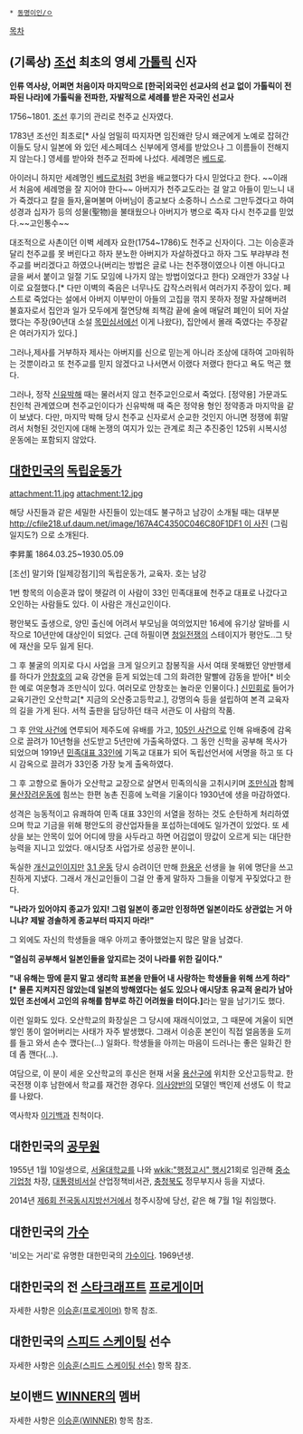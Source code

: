  * [[동명이인/ㅇ]]

[[목차]]
== (기록상) [[조선]] 최초의 영세 [[가톨릭]] 신자 ==

'''인류 역사상, 어쩌면 처음이자 마지막으로 [한국|외국인 선교사의 선교 없이 가톨릭이 전파된 나라]에 가톨릭을 전파한, 자발적으로 세례를 받은 자국인 선교사'''

1756~1801. [[조선]] 후기의 관리로 천주교 신자였다. 

1783년 조선인 최초로[* 사실 엄밀히 따지자면 임진왜란 당시 왜군에게 노예로 잡혀간 이들도 당시 일본에 와 있던 세스페데스 신부에게 영세를 받았으나 그 이름들이 전해지지 않는다.] 영세를 받아와 천주교 전파에 나섰다. 세례명은 [[베드로]]. 

아이러니 하지만 세례명인 [[베드로]]처럼 3번을 배교했다가 다시 믿었다고 한다. ~~이래서 처음에 세례명을 잘 지어야 한다~~ 아버지가 천주교도라는 걸 알고 아들이 믿느니 내가 죽겠다고 칼을 들자,울며불며 아버님이 종교보다 소중하니 스스로 그만두겠다고 하여 성경과 십자가 등의 성물(聖物)을 불태웠으나 아버지가 병으로 죽자 다시 천주교를 믿었다.~~고인통수~~

대조적으로 사촌이던 이벽 세례자 요한(1754~1786)도 천주교 신자이다. 그는 이승훈과 달리 천주교를 못 버린다고 하자 분노한 아버지가 자살하겠다고 하자 그도 부랴부랴 천주교를 버리겠다고 하였으나(버리는 방법은 글로 나는 천주쟁이였으나 이젠 아니다고 글을 써서 붙이고 일절 기도 모임에 나가지 않는 방법이었다고 한다) 오래안가 33살 나이로 요절했다.[* 다만 이벽의 죽음은 너무나도 갑작스러워서 여러가지 주장이 있다. 페스트로 죽었다는 설에서 아버지 이부만이 아들의 고집을 꺾지 못하자 정말 자살해버려 불효자로서 집안과 일가 모두에게 절연당해 죄책감 끝에 술에 매달려 폐인이 되어 자살했다는 주장(90년대 소설 [[목민심서]]에선 이게 나왔다), 집안에서 몰래 죽였다는 주장같은 여러가지가 있다.]

그러나,제사를 거부하자 제사는 아버지를 신으로 믿는게 아니라 조상에 대하여 고마워하는 것뿐이라고 또 천주교를 믿지 않겠다고 나서면서 이랬다 저랬다 한다고 욕도 먹곤 했다.

그러나, 정작 [[신유박해]] 때는 물러서지 않고 천주교인으로서 죽었다. [정약용] 가문과도 친인척 관계였으며 천주교인이다가 신유박해 때 죽은 정약용 형인 정약종과 마지막을 같이 보냈다. 다만, 마지막 박해 당시 천주교 신자로서 순교한 것인지 아니면 정쟁에 휘말려서 처형된 것인지에 대해 논쟁의 여지가 있는 관계로 최근 추진중인 125위 시복시성 운동에는 포함되지 않았다.

== [[대한민국]]의 [[독립운동가]] ==
attachment:11.jpg
attachment:12.jpg

해당 사진들과 같은 세밀한 사진들이 있는데도 불구하고 남강이 소개될 때는 대부분 [[http://cfile218.uf.daum.net/image/167A4C4350C046C80F1DF1 이 사진]] (그림일지도?) 으로 소개된다.

李昇薰 1864.03.25~1930.05.09

[조선] 말기와 [일제강점기]의 독립운동가, 교육자. 호는 남강

1번 항목의 이승훈과 많이 헷갈려 이 사람이 33인 민족대표에 천주교 대표로 나갔다고 오인하는 사람들도 있다. 이 사람은 개신교인이다.

평안북도 출생으로, 양민 출신에 어려서 부모님을 여의었지만 16세에 유기상 알바를 시작으로 10년만에 대상인이 되었다. 근데 하필이면 [[청일전쟁]]의 스테이지가 평안도..그 탓에 재산을 모두 잃게 된다.

그 후 불굴의 의지로 다시 사업을 크게 일으키고 참봉직을 사서 여태 못해봤던 양반행세를 하다가 [[안창호]]의 교육 강연을 듣게 되었는데 그의 화려한 말빨에 감동을 받아[* 비슷한 예로 여운형과 조만식이 있다. 여러모로 안창호는 놀라운 인물이다.] [[신민회]]로 들어가 교육기관인 오산학교[* 지금의 오산중고등학교.], 강명의숙 등을 설립하여 본격 교육자의 길을 가게 된다. 서적 출판을 담당하던 태극 서관도 이 사람의 작품.

그 후 [[안악 사건]]에 연루되어 제주도에 유배를 가고, [[105인 사건]]으로 인해 유배중에 감옥으로 끌려가 10년형을 선도받고 5년만에 가출옥하였다. 그 동안 신학을 공부해 목사가 되었으며 1919년 [[민족대표 33인]]에 기독교 대표가 되어 독립선언서에 서명을 하고 또 다시 감옥으로 끌려가 33인중 가장 늦게 출옥하였다.

그 후 고향으로 돌아가 오산학교 교장으로 살면서 민족의식을 고취시키며 [[조만식]]과 함께 [[물산장려운동]]에 힘쓰는 한편 농촌 진흥에 노력을 기울이다 1930년에 생을 마감하였다. 

성격은 능동적이고 유쾌하여 민족 대표 33인의 서열을 정하는 것도 순탄하게 처리하였으며 학교 기금을 위해 평안도의 광산업자들을 포섭하는데에도 일가견이 있었다. 또 세상을 보는 안목이 있어 어디에 땅을 사두라고 하면 어김없이 땅값이 오르게 되는 대단한 능력을 지니고 있었다. 애시당초 사업가로 성공한 분이니.

독실한 [[개신교]]인이지만 [[3.1 운동]] 당시 승려이던 만해 [[한용운]] 선생을 늘 위에 명단을 쓰고 친하게 지냈다. 그래서 개신교인들이 그걸 안 좋게 말하자 그들을 이렇게 꾸짖었다고 한다.

'''"나라가 있어야지 종교가 있지! 그럼 일본이 종교만 인정하면 일본이라도 상관없는 거 아니냐? 제발 경솔하게 종교부터 따지지 마라!"''' 

그 외에도 자신의 학생들을 매우 아끼고 좋아했었는지 많은 말을 남겼다. 

'''"열심히 공부해서 일본인들을 앞지르는 것이 나라를 위한 길이다."'''

'''"내 유해는 땅에 묻지 말고 생리학 표본을 만들어 내 사랑하는 학생들을 위해 쓰게 하라"[* 물론 지켜지진 않았는데 일본의 방해였다는 설도 있으나 애시당초 유교적 윤리가 남아있던 조선에서 고인의 유해를 함부로 하긴 어려웠을 터이다.]'''라는 말을 남기기도 했다. 

이런 일화도 있다. 오산학교의 화장실은 그 당시에 재래식이었고, 그 때문에 겨울이 되면 쌓인 똥이 얼어버리는 사태가 자주 발생했다. 그래서 이승훈 본인이 직접 얼음똥을 도끼를 들고 와서 손수 깼다는(…) 일화다. 학생들을 아끼는 마음이 드러나는 좋은 일화긴 한데 좀 깬다(…).

여담으로, 이 분이 세운 오산학교의 후신은 현재 서울 [[용산구]]에 위치한 오산고등학교. 한국전쟁 이후 남한에서 학교를 재건한 경우다. [[의사양반]]의 모델인 백인제 선생도 이 학교를 나왔다.

역사학자 [[이기백]]과 친척이다.

== 대한민국의 [[공무원]] ==
1955년 1월 10일생으로, [[서울대학교]]를 나와 [[wkik:"행정고시" 행시]]21회로 임관해 [[중소기업청]] 차장, [[대통령비서실]] 산업정책비서관, [[충청북도]] 정무부지사 등을 지냈다.

2014년 [[제6회 전국동시지방선거]]에서 청주시장에 당선, 같은 해 7월 1일 취임했다. 

== 대한민국의 [[가수]] ==
'비오는 거리'로 유명한 대한민국의 [[가수]]이다. 1969년생.

== 대한민국의 전 [[스타크래프트]] [[프로게이머]] ==
자세한 사항은 [[이승훈(프로게이머)]] 항목 참조.

== 대한민국의 [[스피드 스케이팅]] 선수 == 
자세한 사항은 [[이승훈(스피드 스케이팅 선수)]] 항목 참조.

== 보이밴드 [[WINNER]]의 멤버 ==
자세한 사항은 [[이승훈(WINNER)]] 항목 참조.
